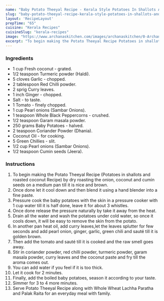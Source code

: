 ---
name: "Baby Potato Theeyal Recipe - Kerala Style Potatoes In Shallots And Roasted Coconut"
slug: "baby-potato-theeyal-recipe-kerala-style-potatoes-in-shallots-and-roasted-coconut"
layout: 'RecipeLayout'
prepTime: "65"
cuisine: "Kerala Recipes"
cuisineSlug: "kerala-recipes"
image: "https://www.archanaskitchen.com/images/archanaskitchen/0-Archanas-Kitchen-Recipes/2016/oct-17/Baby_Potato_Theeyal_Recipe_Kerala_Style_Potatoes_In_Shallots_And_Roasted_Coconut_Recipe-5.jpg"
excerpt: "To begin making the Potato Theeyal Recipe Potatoes in shallots and roasted coconut Recipe by dry roasting the onion, coconut and cumin seeds on a medium pan till it is nice and brown"
---

### Ingredients

- 1 cup Fresh coconut - grated.
- 1/2 teaspoon Turmeric powder (Haldi).
- 5 cloves Garlic - chopped.
- 2 tablespoon Red Chilli powder.
- 2 sprig Curry leaves.
- 1 inch Ginger - chopped.
- Salt - to taste.
- 1 Tomato - finely chopped.
- 1 cup Pearl onions (Sambar Onions).
- 1 teaspoon Whole Black Peppercorns - crushed.
- 1/2 teaspoon Garam masala powder.
- 250 grams Baby Potatoes - halved.
- 2 teaspoon Coriander Powder (Dhania).
- Coconut Oil - for cooking.
- 5 Green Chillies - slit.
- 1/2 cup Pearl onions (Sambar Onions).
- 1/2 teaspoon Cumin seeds (Jeera).

### Instructions

1. To begin making the Potato Theeyal Recipe (Potatoes in shallots and roasted coconut Recipe) by dry roasting the onion, coconut and cumin seeds on a medium pan till it is nice and brown.
1. Once done let it cool down and then blend it using a hand blender into a fine paste.
1. Pressure cook the baby potatoes with the skin in a pressure cooker with 1 cup water till it is half done, leave it for about 3 whistles.
1. Once done release the pressure naturally by take it away from the heat.
1. Drain all the water and wash the potatoes under cold water, so once it cools down, it will be easy to remove the skin from the potato.
1. In another pan heat oil, add curry leaves,let the leaves splutter for few seconds and add pearl onion, ginger, garlic, green chili and sauté till it is golden brown.
1. Then add the tomato and sauté till it is cooked and the raw smell goes away.
1. Stir in coriander powder, red chilli powder, turmeric powder, garam masala powder, curry leaves and the coconut paste and fry till the aroma comes out.
1. You can add water if you feel if it is too thick.
1. Let it cook for 2 minutes.
1. Finally, add the boiled baby potatoes, season it according to your taste.
1. Simmer for 3 to 4 more minutes.
1. Serve Potato Theeyal Recipe along with Whole Wheat Lachha Paratha and Palak Raita for an everyday meal with family.
